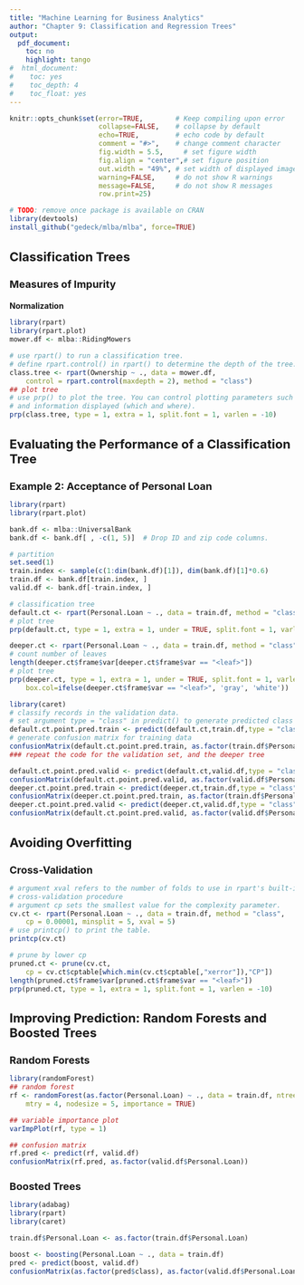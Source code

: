 ```yaml
---
title: "Machine Learning for Business Analytics"
author: "Chapter 9: Classification and Regression Trees"
output:
  pdf_document:
    toc: no
    highlight: tango
#  html_document:
#    toc: yes
#    toc_depth: 4
#    toc_float: yes
---
```

<style>
h1.title { font-size: 28px; }
h1 { font-size: 22px; }
h2 { font-size: 18px; }
h3 { font-size: 14px; }
h4 { font-size: 12px; }
</style>
```r
knitr::opts_chunk$set(error=TRUE,        # Keep compiling upon error
                      collapse=FALSE,    # collapse by default
                      echo=TRUE,         # echo code by default
                      comment = "#>",    # change comment character
                      fig.width = 5.5,     # set figure width
                      fig.align = "center",# set figure position
                      out.width = "49%", # set width of displayed images
                      warning=FALSE,     # do not show R warnings
                      message=FALSE,     # do not show R messages
                      row.print=25)
```


```r
# TODO: remove once package is available on CRAN
library(devtools)
install_github("gedeck/mlba/mlba", force=TRUE)
```

# Classification Trees
## Measures of Impurity
### Normalization
```r
library(rpart)
library(rpart.plot)
mower.df <- mlba::RidingMowers

# use rpart() to run a classification tree.
# define rpart.control() in rpart() to determine the depth of the tree.
class.tree <- rpart(Ownership ~ ., data = mower.df,
    control = rpart.control(maxdepth = 2), method = "class")
## plot tree
# use prp() to plot the tree. You can control plotting parameters such as color, shape,
# and information displayed (which and where).
prp(class.tree, type = 1, extra = 1, split.font = 1, varlen = -10)
```

# Evaluating the Performance of a Classification Tree
## Example 2: Acceptance of Personal Loan
```r
library(rpart)
library(rpart.plot)

bank.df <- mlba::UniversalBank
bank.df <- bank.df[ , -c(1, 5)]  # Drop ID and zip code columns.

# partition
set.seed(1)
train.index <- sample(c(1:dim(bank.df)[1]), dim(bank.df)[1]*0.6)
train.df <- bank.df[train.index, ]
valid.df <- bank.df[-train.index, ]

# classification tree
default.ct <- rpart(Personal.Loan ~ ., data = train.df, method = "class")
# plot tree
prp(default.ct, type = 1, extra = 1, under = TRUE, split.font = 1, varlen = -10)
```

```r
deeper.ct <- rpart(Personal.Loan ~ ., data = train.df, method = "class", cp = 0, minsplit = 1)
# count number of leaves
length(deeper.ct$frame$var[deeper.ct$frame$var == "<leaf>"])
# plot tree
prp(deeper.ct, type = 1, extra = 1, under = TRUE, split.font = 1, varlen = -10,
    box.col=ifelse(deeper.ct$frame$var == "<leaf>", 'gray', 'white'))
```

```r
library(caret)
# classify records in the validation data.
# set argument type = "class" in predict() to generate predicted class membership.
default.ct.point.pred.train <- predict(default.ct,train.df,type = "class")
# generate confusion matrix for training data
confusionMatrix(default.ct.point.pred.train, as.factor(train.df$Personal.Loan))
### repeat the code for the validation set, and the deeper tree
```

```r
default.ct.point.pred.valid <- predict(default.ct,valid.df,type = "class")
confusionMatrix(default.ct.point.pred.valid, as.factor(valid.df$Personal.Loan))
deeper.ct.point.pred.train <- predict(deeper.ct,train.df,type = "class")
confusionMatrix(deeper.ct.point.pred.train, as.factor(train.df$Personal.Loan))
deeper.ct.point.pred.valid <- predict(deeper.ct,valid.df,type = "class")
confusionMatrix(default.ct.point.pred.valid, as.factor(valid.df$Personal.Loan))
```

# Avoiding Overfitting
## Cross-Validation
```r
# argument xval refers to the number of folds to use in rpart's built-in
# cross-validation procedure
# argument cp sets the smallest value for the complexity parameter.
cv.ct <- rpart(Personal.Loan ~ ., data = train.df, method = "class",
    cp = 0.00001, minsplit = 5, xval = 5)
# use printcp() to print the table.
printcp(cv.ct)
```

```r
# prune by lower cp
pruned.ct <- prune(cv.ct,
    cp = cv.ct$cptable[which.min(cv.ct$cptable[,"xerror"]),"CP"])
length(pruned.ct$frame$var[pruned.ct$frame$var == "<leaf>"])
prp(pruned.ct, type = 1, extra = 1, split.font = 1, varlen = -10)
```

# Improving Prediction: Random Forests and Boosted Trees
## Random Forests
```r
library(randomForest)
## random forest
rf <- randomForest(as.factor(Personal.Loan) ~ ., data = train.df, ntree = 500,
    mtry = 4, nodesize = 5, importance = TRUE)

## variable importance plot
varImpPlot(rf, type = 1)

## confusion matrix
rf.pred <- predict(rf, valid.df)
confusionMatrix(rf.pred, as.factor(valid.df$Personal.Loan))
```

## Boosted Trees
```r
library(adabag)
library(rpart)
library(caret)

train.df$Personal.Loan <- as.factor(train.df$Personal.Loan)

boost <- boosting(Personal.Loan ~ ., data = train.df)
pred <- predict(boost, valid.df)
confusionMatrix(as.factor(pred$class), as.factor(valid.df$Personal.Loan))
```

